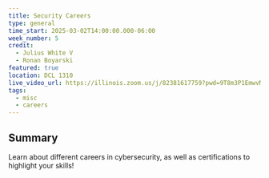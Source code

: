 ---
title: Security Careers
type: general
time_start: 2025-03-02T14:00:00.000-06:00
week_number: 5
credit:
  - Julius White V
  - Ronan Boyarski
featured: true
location: DCL 1310
live_video_url: https://illinois.zoom.us/j/82381617759?pwd=9T8m3P1EmwvMdIMNxDokbNko8vDjvc.1
tags:
  - misc
  - careers
---
## Summary

Learn about different careers in cybersecurity, as well as certifications to highlight your skills!